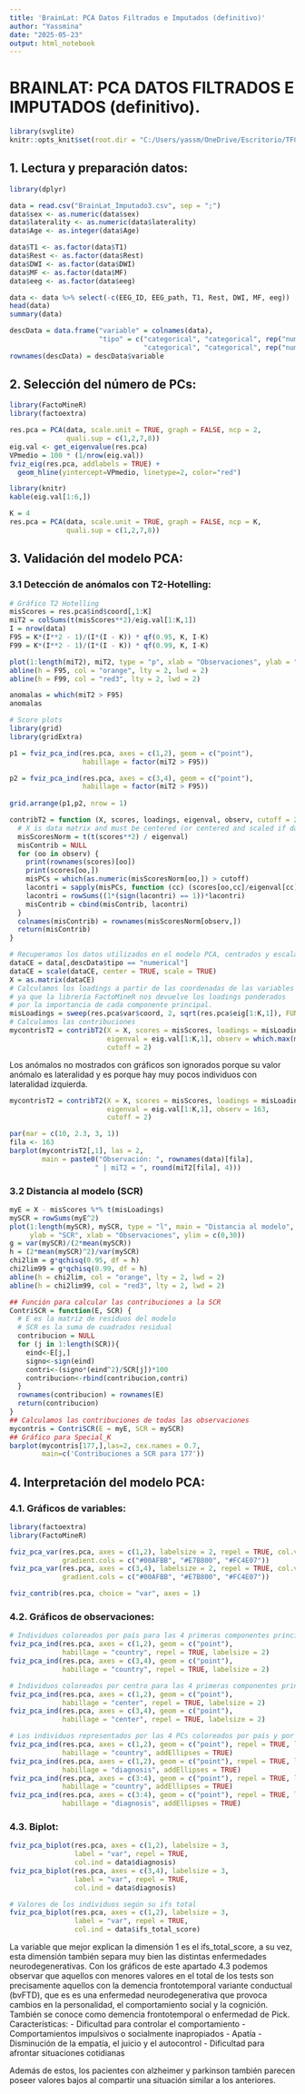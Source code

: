 ---
title: 'BrainLat: PCA Datos Filtrados e Imputados (definitivo)'
author: "Yassmina"
date: "2025-05-23"
output: html_notebook
---

# BRAINLAT: PCA DATOS FILTRADOS E IMPUTADOS (definitivo).

```{r setup, include=FALSE}
library(svglite)
knitr::opts_knit$set(root.dir = "C:/Users/yassm/OneDrive/Escritorio/TFG/DATOS/MRI data")
```

## 1. Lectura y preparación datos:
```{r}
library(dplyr)

data = read.csv("BrainLat_Imputado3.csv", sep = ";")
data$sex <- as.numeric(data$sex)
data$laterality <- as.numeric(data$laterality)
data$Age <- as.integer(data$Age)

data$T1 <- as.factor(data$T1)
data$Rest <- as.factor(data$Rest)
data$DWI <- as.factor(data$DWI)
data$MF <- as.factor(data$MF)
data$eeg <- as.factor(data$eeg)

data <- data %>% select(-c(EEG_ID, EEG_path, T1, Rest, DWI, MF, eeg))
head(data)
summary(data)
```

```{r}
descData = data.frame("variable" = colnames(data),
                      "tipo" = c("categorical", "categorical", rep("numerical", 4), 
                                 "categorical", "categorical", rep("numerical", 11)), stringsAsFactors = FALSE)
rownames(descData) = descData$variable
```

## 2. Selección del número de PCs:
```{r}
library(FactoMineR)
library(factoextra)

res.pca = PCA(data, scale.unit = TRUE, graph = FALSE, ncp = 2, 
              quali.sup = c(1,2,7,8))
eig.val <- get_eigenvalue(res.pca)
VPmedio = 100 * (1/nrow(eig.val))
fviz_eig(res.pca, addlabels = TRUE) +
  geom_hline(yintercept=VPmedio, linetype=2, color="red")
```
```{r}
library(knitr)
kable(eig.val[1:6,])
```
```{r}
K = 4
res.pca = PCA(data, scale.unit = TRUE, graph = FALSE, ncp = K, 
              quali.sup = c(1,2,7,8))
```

## 3. Validación del modelo PCA:

### 3.1 Detección de anómalos con T2-Hotelling:
```{r}
# Gráfico T2 Hotelling
misScores = res.pca$ind$coord[,1:K]
miT2 = colSums(t(misScores**2)/eig.val[1:K,1])
I = nrow(data)
F95 = K*(I**2 - 1)/(I*(I - K)) * qf(0.95, K, I-K)
F99 = K*(I**2 - 1)/(I*(I - K)) * qf(0.99, K, I-K)

plot(1:length(miT2), miT2, type = "p", xlab = "Observaciones", ylab = "T2")
abline(h = F95, col = "orange", lty = 2, lwd = 2)
abline(h = F99, col = "red3", lty = 2, lwd = 2)
```
```{r}
anomalas = which(miT2 > F95)
anomalas
```
```{r}
# Score plots
library(grid)
library(gridExtra)

p1 = fviz_pca_ind(res.pca, axes = c(1,2), geom = c("point"),
                  habillage = factor(miT2 > F95))

p2 = fviz_pca_ind(res.pca, axes = c(3,4), geom = c("point"), 
                  habillage = factor(miT2 > F95))
  
grid.arrange(p1,p2, nrow = 1)
```
```{r}
contribT2 = function (X, scores, loadings, eigenval, observ, cutoff = 2) {
  # X is data matrix and must be centered (or centered and scaled if data were scaled)
  misScoresNorm = t(t(scores**2) / eigenval)
  misContrib = NULL
  for (oo in observ) {
    print(rownames(scores)[oo])
    print(scores[oo,])
    misPCs = which(as.numeric(misScoresNorm[oo,]) > cutoff)
    lacontri = sapply(misPCs, function (cc) (scores[oo,cc]/eigenval[cc])*loadings[,cc]*X[oo,])
    lacontri = rowSums((1*(sign(lacontri) == 1))*lacontri)
    misContrib = cbind(misContrib, lacontri)
  }
  colnames(misContrib) = rownames(misScoresNorm[observ,])
  return(misContrib)
}
```

```{r}
# Recuperamos los datos utilizados en el modelo PCA, centrados y escalados
dataCE = data[,descData$tipo == "numerical"]
dataCE = scale(dataCE, center = TRUE, scale = TRUE)
X = as.matrix(dataCE)
# Calculamos los loadings a partir de las coordenadas de las variables
# ya que la librería FactoMineR nos devuelve los loadings ponderados 
# por la importancia de cada componente principal.
misLoadings = sweep(res.pca$var$coord, 2, sqrt(res.pca$eig[1:K,1]), FUN="/")
# Calculamos las contribuciones
mycontrisT2 = contribT2(X = X, scores = misScores, loadings = misLoadings, 
                        eigenval = eig.val[1:K,1], observ = which.max(miT2),
                        cutoff = 2)
```

Los anómalos no mostrados con gráficos son ignorados porque su valor anómalo es lateralidad y es porque hay muy pocos individuos con lateralidad izquierda.
```{r}
mycontrisT2 = contribT2(X = X, scores = misScores, loadings = misLoadings, 
                        eigenval = eig.val[1:K,1], observ = 163,
                        cutoff = 2)

par(mar = c(10, 2.3, 3, 1))
fila <- 163
barplot(mycontrisT2[,1], las = 2,
        main = paste0("Observación: ", rownames(data)[fila], 
                     " | miT2 = ", round(miT2[fila], 4)))
```

### 3.2 Distancia al modelo (SCR)
```{r}
myE = X - misScores %*% t(misLoadings) 
mySCR = rowSums(myE^2)  
plot(1:length(mySCR), mySCR, type = "l", main = "Distancia al modelo", 
     ylab = "SCR", xlab = "Observaciones", ylim = c(0,30))
g = var(mySCR)/(2*mean(mySCR))
h = (2*mean(mySCR)^2)/var(mySCR)
chi2lim = g*qchisq(0.95, df = h)
chi2lim99 = g*qchisq(0.99, df = h)
abline(h = chi2lim, col = "orange", lty = 2, lwd = 2)
abline(h = chi2lim99, col = "red3", lty = 2, lwd = 2)
```
```{r}
## Función para calcular las contribuciones a la SCR
ContriSCR = function(E, SCR) {
  # E es la matriz de residuos del modelo 
  # SCR es la suma de cuadrados residual
  contribucion = NULL
  for (j in 1:length(SCR)){
    eind<-E[j,]
    signo<-sign(eind)
    contri<-(signo*(eind^2)/SCR[j])*100
    contribucion<-rbind(contribucion,contri)
  }
  rownames(contribucion) = rownames(E)
  return(contribucion)
}
## Calculamos las contribuciones de todas las observaciones
mycontris = ContriSCR(E = myE, SCR = mySCR)
## Gráfico para Special_K
barplot(mycontris[177,],las=2, cex.names = 0.7,
        main=c('Contribuciones a SCR para 177'))
```

## 4. Interpretación del modelo PCA:

### 4.1. Gráficos de variables:
```{r}
library(factoextra)
library(FactoMineR)

fviz_pca_var(res.pca, axes = c(1,2), labelsize = 2, repel = TRUE, col.var = "contrib",
             gradient.cols = c("#00AFBB", "#E7B800", "#FC4E07"))
fviz_pca_var(res.pca, axes = c(3,4), labelsize = 2, repel = TRUE, col.var = "contrib",
             gradient.cols = c("#00AFBB", "#E7B800", "#FC4E07"))
```
```{r}
fviz_contrib(res.pca, choice = "var", axes = 1)
```

### 4.2. Gráficos de observaciones:
```{r}
# Individuos coloreados por país para las 4 primeras componentes principales
fviz_pca_ind(res.pca, axes = c(1,2), geom = c("point"), 
             habillage = "country", repel = TRUE, labelsize = 2)
fviz_pca_ind(res.pca, axes = c(3,4), geom = c("point"), 
             habillage = "country", repel = TRUE, labelsize = 2)
```
```{r}
# Individuos coloreados por centro para las 4 primeras componentes principales
fviz_pca_ind(res.pca, axes = c(1,2), geom = c("point"), 
             habillage = "center", repel = TRUE, labelsize = 2)
fviz_pca_ind(res.pca, axes = c(3,4), geom = c("point"), 
             habillage = "center", repel = TRUE, labelsize = 2)
```

```{r}
# Los individuos representados por las 4 PCs coloreados por país y por enfermedad
fviz_pca_ind(res.pca, axes = c(1,2), geom = c("point"), repel = TRUE, labelsize = 2,
             habillage = "country", addEllipses = TRUE)
fviz_pca_ind(res.pca, axes = c(1,2), geom = c("point"), repel = TRUE, labelsize = 2, 
             habillage = "diagnosis", addEllipses = TRUE)
fviz_pca_ind(res.pca, axes = c(3:4), geom = c("point"), repel = TRUE, labelsize = 2,
             habillage = "country", addEllipses = TRUE)
fviz_pca_ind(res.pca, axes = c(3:4), geom = c("point"), repel = TRUE, labelsize = 2, 
             habillage = "diagnosis", addEllipses = TRUE)

```

### 4.3. Biplot:
```{r}
fviz_pca_biplot(res.pca, axes = c(1,2), labelsize = 3,
                label = "var", repel = TRUE, 
                col.ind = data$diagnosis)
fviz_pca_biplot(res.pca, axes = c(3,4), labelsize = 3,
                label = "var", repel = TRUE, 
                col.ind = data$diagnosis)
```
```{r}
# Valores de los individuos según su ifs total
fviz_pca_biplot(res.pca, axes = c(1,2), labelsize = 3,
                label = "var", repel = TRUE, 
                col.ind = data$ifs_total_score)
```
La variable que mejor explican la dimensión 1 es el ifs_total_score, a su vez, esta dimensión también separa muy bien las distintas enfermedades neurodegenerativas. Con los gráficos de este apartado 4.3 podemos observar que aquellos con menores valores en el total de los tests son precisamente aquellos con la demencia frontotemporal variante conductual (bvFTD), que es es una enfermedad neurodegenerativa que provoca cambios en la personalidad, el comportamiento social y la cognición. También se conoce como demencia frontotemporal o enfermedad de Pick. 
Características:
- Dificultad para controlar el comportamiento
- Comportamientos impulsivos o socialmente inapropiados
- Apatía
- Disminución de la empatía, el juicio y el autocontrol
- Dificultad para afrontar situaciones cotidianas

Además de estos, los pacientes con alzheimer y parkinson también parecen poseer valores bajos al compartir una situación similar a los anteriores.




